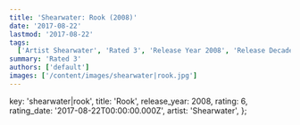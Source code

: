```yaml
---
title: 'Shearwater: Rook (2008)'
date: '2017-08-22'
lastmod: '2017-08-22'
tags:
  ['Artist Shearwater', 'Rated 3', 'Release Year 2008', 'Release Decade 2000']
summary: 'Rated 3'
authors: ['default']
images: ['/content/images/shearwater|rook.jpg']
---
```


  key: 'shearwater|rook',
  title: 'Rook',
  release_year: 2008,
  rating: 6,
  rating_date: '2017-08-22T00:00:00.000Z',
  artist: 'Shearwater',
};

<MusicRating data={data} />
